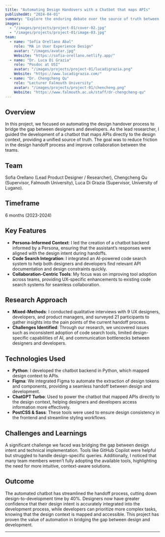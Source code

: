```yaml
---
title: "Automating Design Handovers with a Chatbot that maps APIs"
publishedAt: "2024-04-01"
summary: "Explore the enduring debate over the source of truth between designers and developers, how code search bridges the gap, and why this alignment matters more than you might think."
images:
  - "/images/projects/project-01/cover-02.jpg"
  - "/images/projects/project-01/image-03.jpg"
team:
  - name: "Sofía Orellano Abal"
    role: "MA in User Experience Design"
    avatar: "/images/avatar.jpg"
    Website: "https://sofia-orellano.netlify.app/"
  - name: "Dr. Luca Di Grazia"
    role: "Posdoc at USI"
    avatar: "/images/projects/project-01/lucadigrazia.png"
    Website: "https://www.lucadigrazia.com/"
  - name: "Dr. Chengcheng Qu"
    role: "Lecturer Falmouth University"
    avatar: "/images/projects/project-01/chencheng.png"
    Website: "https://www.falmouth.ac.uk/staff/dr-chengcheng-qu"
---
```


## Overview

In this project, we focused on automating the design handover process to bridge the gap between designers and developers. As the lead researcher, I guided the development of a chatbot that maps APIs directly to the design context, providing a unified source of truth. The goal was to reduce friction in the design handoff process and improve collaboration between the teams.

## Team

Sofia Orellano (Lead Product Designer / Researcher), Chengcheng Qu (Supervisor, Falmouth University), Luca Di Grazia (Supervisor, University of Lugano).

## Timeframe

6 months (2023-2024)

## Key Features

- **Persona-Informed Context**: I led the creation of a chatbot backend informed by a Persona, ensuring that the assistant’s responses were aligned with the design intent during handoffs.
- **Code Search Integration**: I integrated an AI-powered code search system to help both designers and developers find relevant API documentation and design constraints quickly.
- **Collaboration-Centric Tools**: My focus was on improving tool adoption across teams, providing UX-specific enhancements to existing code search systems for seamless collaboration.

## Research Approach

- **Mixed-Methods**: I conducted qualitative interviews with 9 UX designers, developers, and product managers, and surveyed 21 participants to gather insights into the pain points of the current handoff process.
- **Challenges Identified**: Through our research, we uncovered issues such as inconsistent adoption of code search tools, limited design-specific capabilities of AI, and communication bottlenecks between designers and developers.

## Technologies Used

- **Python**: I developed the chatbot backend in Python, which mapped design context to APIs.
- **Figma**: We integrated Figma to automate the extraction of design tokens and components, providing a seamless handoff between design and development.
- **ChatGPT Turbo**: Used to power the chatbot that mapped APIs directly to the design context, helping designers and developers access information more effectively.
- **PostCSS & Sass**: These tools were used to ensure design consistency in the frontend and streamline styling workflows.

## Challenges and Learnings

A significant challenge we faced was bridging the gap between design intent and technical implementation. Tools like GitHub Copilot were helpful but struggled to handle design-specific queries. Additionally, I noticed that many team members weren’t fully adopting the available tools, highlighting the need for more intuitive, context-aware solutions.

## Outcome

The automated chatbot has streamlined the handoff process, cutting down design-to-development time by 40%. Designers now have greater confidence that their design intent is accurately integrated into the development process, while developers can prioritize more complex tasks, knowing that the design context is mapped and accessible. This project has proven the value of automation in bridging the gap between design and development.

---


